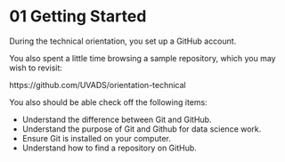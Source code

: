 # 01 Getting Started

During the technical orientation, you set up a GitHub account.

You also spent a little time browsing a sample repository, which you may wish to revisit:

https://github.com/UVADS/orientation-technical

You also should be able check off the following items:

- Understand the difference between Git and GitHub.
- Understand the purpose of Git and Github for data science work.
- Ensure Git is installed on your computer.
- Understand how to find a repository on GitHub.